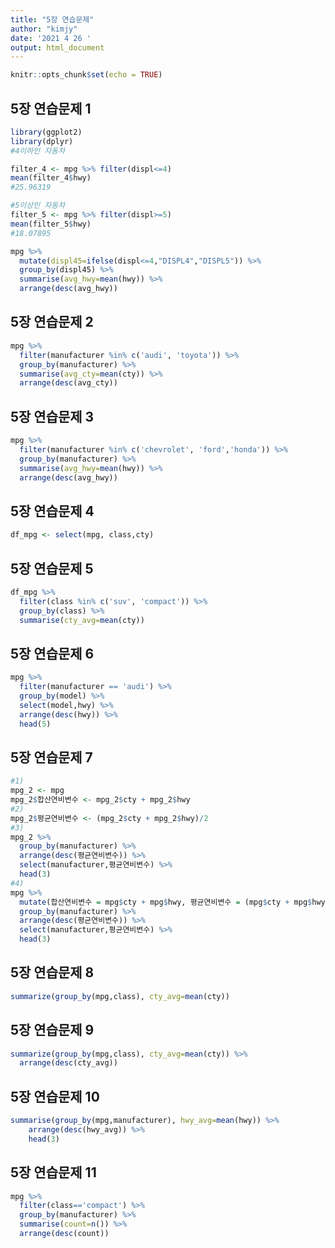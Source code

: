 ---
title: "5장 연습문제"
author: "kimjy"
date: '2021 4 26 '
output: html_document
---

```{r setup, include=FALSE}
knitr::opts_chunk$set(echo = TRUE)
```

## 5장 연습문제 1
```{r}
library(ggplot2)
library(dplyr)
#4이하인 자동차

filter_4 <- mpg %>% filter(displ<=4)
mean(filter_4$hwy)
#25.96319

#5이상인 자동차 
filter_5 <- mpg %>% filter(displ>=5)
mean(filter_5$hwy)
#18.07895

mpg %>% 
  mutate(displ45=ifelse(displ<=4,"DISPL4","DISPL5")) %>% 
  group_by(displ45) %>% 
  summarise(avg_hwy=mean(hwy)) %>% 
  arrange(desc(avg_hwy))
```
## 5장 연습문제 2
```{r}
mpg %>% 
  filter(manufacturer %in% c('audi', 'toyota')) %>% 
  group_by(manufacturer) %>% 
  summarise(avg_cty=mean(cty)) %>% 
  arrange(desc(avg_cty))
```
## 5장 연습문제 3
```{r}
mpg %>% 
  filter(manufacturer %in% c('chevrolet', 'ford','honda')) %>% 
  group_by(manufacturer) %>% 
  summarise(avg_hwy=mean(hwy)) %>% 
  arrange(desc(avg_hwy))
```
## 5장 연습문제 4
```{r}
df_mpg <- select(mpg, class,cty)
```
## 5장 연습문제 5
```{r}
df_mpg %>% 
  filter(class %in% c('suv', 'compact')) %>% 
  group_by(class) %>% 
  summarise(cty_avg=mean(cty)) 
```
## 5장 연습문제 6
```{r}
mpg %>% 
  filter(manufacturer == 'audi') %>% 
  group_by(model) %>% 
  select(model,hwy) %>% 
  arrange(desc(hwy)) %>% 
  head(5)
```

## 5장 연습문제 7
```{r}
#1)
mpg_2 <- mpg
mpg_2$합산연비변수 <- mpg_2$cty + mpg_2$hwy 
#2)
mpg_2$평균연비변수 <- (mpg_2$cty + mpg_2$hwy)/2
#3)
mpg_2 %>% 
  group_by(manufacturer) %>% 
  arrange(desc(평균연비변수)) %>% 
  select(manufacturer,평균연비변수) %>% 
  head(3)
#4)
mpg %>% 
  mutate(합산연비변수 = mpg$cty + mpg$hwy, 평균연비변수 = (mpg$cty + mpg$hwy)/2) %>% 
  group_by(manufacturer) %>% 
  arrange(desc(평균연비변수)) %>% 
  select(manufacturer,평균연비변수) %>% 
  head(3)
```
## 5장 연습문제 8
```{r}
summarize(group_by(mpg,class), cty_avg=mean(cty))
```
## 5장 연습문제 9
```{r}
summarize(group_by(mpg,class), cty_avg=mean(cty)) %>% 
  arrange(desc(cty_avg))
```
## 5장 연습문제 10
```{r}
summarise(group_by(mpg,manufacturer), hwy_avg=mean(hwy)) %>% 
    arrange(desc(hwy_avg)) %>% 
    head(3)
```
## 5장 연습문제 11
```{r}
mpg %>% 
  filter(class=='compact') %>% 
  group_by(manufacturer) %>% 
  summarise(count=n()) %>% 
  arrange(desc(count))
```

